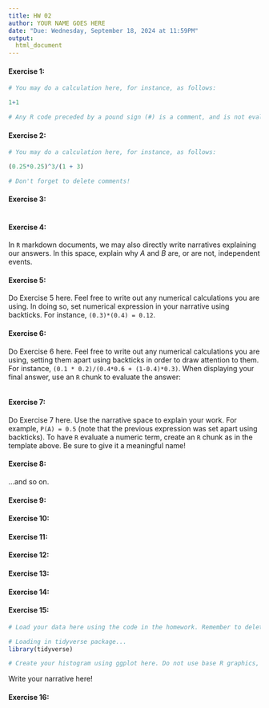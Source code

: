 ```yaml
---
title: HW 02
author: YOUR NAME GOES HERE
date: "Due: Wednesday, September 18, 2024 at 11:59PM"
output:
  html_document
---
```


#### Exercise 1:

```r
# You may do a calculation here, for instance, as follows:

1+1

# Any R code preceded by a pound sign (#) is a comment, and is not evaluated. Delete any R Comments before knitting your document!
```

#### Exercise 2:

```r
# You may do a calculation here, for instance, as follows:

(0.25*0.25)^3/(1 + 3)

# Don't forget to delete comments!
```

#### Exercise 3:

```r

```

#### Exercise 4:

In `R` markdown documents, we may also directly write narratives explaining our answers. In this space, explain why $A$ and $B$ are, or are not, independent events.

#### Exercise 5:

Do Exercise 5 here. Feel free to write out any numerical calculations you are using. In doing so, set numerical expression in your narrative using backticks. For instance, `(0.3)*(0.4) = 0.12`.

#### Exercise 6:

Do Exercise 6 here. Feel free to write out any numerical calculations you are using, setting them apart using backticks in order to draw attention to them. For instance, `(0.1 * 0.2)/(0.4*0.6 + (1-0.4)*0.3)`. When displaying your final answer, use an `R` chunk to evaluate the answer:

```r

```

#### Exercise 7:

Do Exercise 7 here. Use the narrative space to explain your work. For example, `P(A) = 0.5` (note that the previous expression was set apart using backticks). To have `R` evaluate a numeric term, create an `R` chunk as in the template above. Be sure to give it a meaningful name!

#### Exercise 8:

...and so on.

#### Exercise 9:

#### Exercise 10:

#### Exercise 11:

#### Exercise 12:

#### Exercise 13:

#### Exercise 14:

#### Exercise 15:

```r
# Load your data here using the code in the homework. Remember to delete this comment!
```

```r
# Loading in tidyverse package...
library(tidyverse)
```

```r
# Create your histogram using ggplot here. Do not use base R graphics, use ggplot2 graphics, as in lab.
```

Write your narrative here!

#### Exercise 16:
